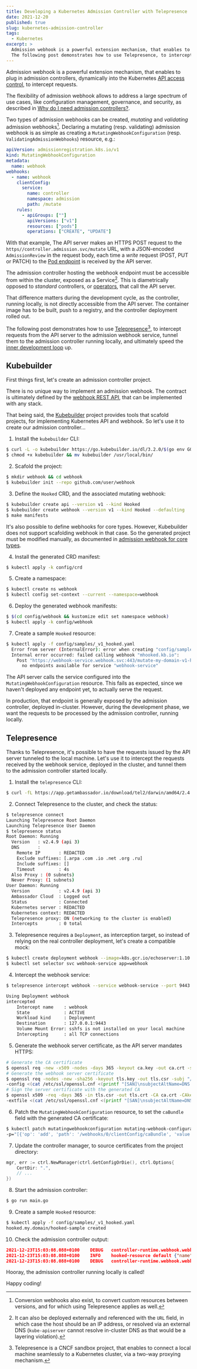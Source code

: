 ```yaml
---
title: Developing a Kubernetes Admission Controller with Telepresence
date: 2021-12-20
published: true
slug: kubernetes-admission-controller
tags:
  - Kubernetes
excerpt: >
  Admission webhook is a powerful extension mechanism, that enables to plug in admission controllers, dynamically into the Kubernetes API server, to intercept requests.
  The following post demonstrates how to use Telepresence, to intercept requests from the API server to the admission webhook service, tunnel them to the admission controller running locally, and speed the development cycle up.
---
```


Admission webhook is a powerful extension mechanism, that enables to plug in admission controllers, dynamically into the Kubernetes [API access control](https://kubernetes.io/docs/concepts/security/controlling-access/#admission-control), to intercept requests.

The flexibility of admission webhook allows to address a large spectrum of use cases, like configuration management, governance, and security, as described in [Why do I need admission controllers?](https://kubernetes.io/blog/2019/03/21/a-guide-to-kubernetes-admission-controllers/#why-do-i-need-admission-controllers).

Two types of admission webhooks can be created, _mutating_ and _validating_ admission webhooks[^1].
Declaring a mutating (resp. validating) admission webhook is as simple as creating a `MutatingWebhookConfiguration` (resp. `ValidatingAdmissionWebhooks`) resource, e.g.:

[^1]: Conversion webhooks also exist, to convert custom resources between versions, and for which using Telepresence applies as well.

```yaml
apiVersion: admissionregistration.k8s.io/v1
kind: MutatingWebhookConfiguration
metadata:
  name: webhook
webhooks:
  - name: webhook
    clientConfig:
      service:
        name: controller
        namespace: admission
        path: /mutate
    rules:
      - apiGroups: [""]
        apiVersions: ["v1"]
        resources: ["pods"]
        operations: ["CREATE", "UPDATE"]
```

With that example, The API server makes an HTTPS POST request to the `https//controller.admission.svc/mutate` URL, with a JSON-encoded `AdmissionReview` in the request body, each time a _write_ request (POST, PUT or PATCH) to the [Pod endpoint](https://kubernetes.io/docs/reference/generated/kubernetes-api/v1.22/#pod-v1-core) is received by the API server.

The admission controller hosting the webhook endpoint must be accessible from within the cluster, exposed as a Service[^2].
This is diametrically opposed to _standard_ controllers, or [operators](https://operatorframework.io), that call the API server.

[^2]: It can also be deployed externally and referenced with the `URL` field, in which case the host should be an IP address, or resolved via an external DNS (`kube-apiserver` cannot resolve in-cluster DNS as that would be a layering violation).

That difference matters during the development cycle, as the controller, running locally, is not directly accessible from the API server.
The container image has to be built, push to a registry, and the controller deployment rolled out.

The following post demonstrates how to use [Telepresence](https://www.telepresence.io)[^3], to intercept requests from the API server to the admission webhook service, tunnel them to the admission controller running locally, and ultimately speed the [inner development loop](https://www.telepresence.io/docs/v2.4/concepts/devloop/) up.

[^3]: Telepresence is a CNCF sandbox project, that enables to connect a local machine seamlessly to a Kubernetes cluster, via a two-way proxying mechanism.

## Kubebuilder

First things first, let's create an admission controller project.

There is no unique way to implement an admission webhook.
The contract is ultimately defined by the [webhook REST API](https://kubernetes.io/docs/reference/access-authn-authz/extensible-admission-controllers/#webhook-request-and-response), that can be implemented with any stack.

That being said, the [Kubebuilder](https://github.com/kubernetes-sigs/kubebuilder) project provides tools that scafold projects, for implementing Kubernetes API and webhook.
So let's use it to create our admission controller...

1) Install the `kubebuilder` CLI:

```sh
$ curl -L -o kubebuilder https://go.kubebuilder.io/dl/3.2.0/$(go env GOOS)/$(go env GOARCH)
$ chmod +x kubebuilder && mv kubebuilder /usr/local/bin/
```

2) Scafold the project:

```sh
$ mkdir webhook && cd webhook
$ kubebuilder init --repo github.com/user/webhook
```

3) Define the `Hooked` CRD, and the associated mutating webhook:

```sh
$ kubebuilder create api --version v1 --kind Hooked
$ kubebuilder create webhook --version v1 --kind Hooked --defaulting
$ make manifests
```

It's also possible to define webhooks for core types.
However, Kubebuilder does not support scafolding webhook in that case.
So the generated project must be modified manually, as documented in [admission webhook for core types](https://book.kubebuilder.io/reference/webhook-for-core-types.html).

4) Install the generated CRD manifest:

```sh
$ kubectl apply -k config/crd
```

5) Create a namespace:

```sh
$ kubectl create ns webhook
$ kubectl config set-context --current --namespace=webhook
```

6) Deploy the generated webhook manifests:

```sh
$ $(cd config/webhook && kustomize edit set namespace webhook)
$ kubectl apply -k config/webhook
```

7) Create a sample `Hooked` resource:

```sh
$ kubectl apply -f config/samples/_v1_hooked.yaml
  Error from server (InternalError): error when creating "config/samples/_v1_hooked.yaml":
  Internal error occurred: failed calling webhook "mhooked.kb.io":
    Post "https://webhook-service.webhook.svc:443/mutate-my-domain-v1-hooked?timeout=10s":
      no endpoints available for service "webhook-service"
```

The API server calls the service configured into the `MutatingWebhookConfiguration` resource.
This fails as expected, since we haven't deployed any endpoint yet, to actually serve the request.

In production, that endpoint is generally exposed by the admission controller, deployed in-cluster.
However, during the development phase, we want the requests to be processed by the admission controller, running locally.

## Telepresence

Thanks to Telepresence, it's possible to have the requests issued by the API server tunneled to the local machine.
Let's use it to intercept the requests received by the webhook service, deployed in the cluster, and tunnel them to the admission controller started locally.

1) Install the `telepresence` CLI:

```sh
$ curl -fL https://app.getambassador.io/download/tel2/darwin/amd64/2.4.9/telepresence -o /usr/local/bin/telepresence
```

2) Connect Telepresence to the cluster, and check the status:

```sh
$ telepresence connect
Launching Telepresence Root Daemon
Launching Telepresence User Daemon
$ telepresence status
Root Daemon: Running
  Version   : v2.4.9 (api 3)
  DNS       :
    Remote IP       : REDACTED
    Exclude suffixes: [.arpa .com .io .net .org .ru]
    Include suffixes: []
    Timeout         : 4s
  Also Proxy : (0 subnets)
  Never Proxy: (1 subnets)
User Daemon: Running
  Version           : v2.4.9 (api 3)
  Ambassador Cloud  : Logged out
  Status            : Connected
  Kubernetes server : REDACTED
  Kubernetes context: REDACTED
  Telepresence proxy: ON (networking to the cluster is enabled)
  Intercepts        : 0 total
```

3) Telepresence requires a `Deployment`, as interception target, so instead of relying on the real controller deployment, let's create a compatible mock:

```sh
$ kubectl create deployment webhook --image=k8s.gcr.io/echoserver:1.10 --port 9443
$ kubectl set selector svc webhook-service app=webhook
```

4) Intercept the webhook service:

```sh
$ telepresence intercept webhook --service webhook-service --port 9443

Using Deployment webhook
intercepted
    Intercept name    : webhook
    State             : ACTIVE
    Workload kind     : Deployment
    Destination       : 127.0.0.1:9443
    Volume Mount Error: sshfs is not installed on your local machine
    Intercepting      : all TCP connections
```

5) Generate the webhook server certificate, as the API server mandates HTTPS:

```sh
# Generate the CA certificate
$ openssl req -new -x509 -nodes -days 365 -keyout ca.key -out ca.crt -subj "/CN=webhook"
# Generate the webhook server certificate
$ openssl req -nodes -new -sha256 -keyout tls.key -out tls.csr -subj "/CN=webhook-service.webhook.svc" \
-config <(cat /etc/ssl/openssl.cnf <(printf "[SAN]\nsubjectAltName=DNS:webhook-service.webhook.svc")) -reqexts SAN
# Sign the server certificate with the generated CA
$ openssl x509 -req -days 365 -in tls.csr -out tls.crt -CA ca.crt -CAkey ca.key -CAcreateserial \
-extfile <(cat /etc/ssl/openssl.cnf <(printf "[SAN]\nsubjectAltName=DNS:webhook-service.webhook.svc")) -extensions SAN
```

6) Patch the `MutatingWebhookConfiguration` resource, to set the `caBundle` field with the generated CA certificate:

```sh
$ kubectl patch mutatingwebhookconfiguration mutating-webhook-configuration --type='json' \
-p="[{'op': 'add', 'path': '/webhooks/0/clientConfig/caBundle', 'value':'$(cat ca.crt | base64 | tr -d '\n')'}]"
```

7) Update the controller manager, to source certificates from the project directory:

```go:title=main.go
mgr, err := ctrl.NewManager(ctrl.GetConfigOrDie(), ctrl.Options{
	CertDir: ".",
	// ...
})
```

8) Start the admission controller:

```sh
$ go run main.go
```

9) Create a sample `Hooked` resource:

```sh
$ kubectl apply -f config/samples/_v1_hooked.yaml
hooked.my.domain/hooked-sample created
```

10) Check the admission controller output:

```json
2021-12-23T15:03:08.088+0100	DEBUG	controller-runtime.webhook.webhooks	received request	{"webhook": "/mutate-my-domain-v1-hooked", "UID": "528ccce7-6404-499d-8959-42e620a211a4", "kind": "my.domain/v1, Kind=Hooked", "resource": {"group":"my.domain","version":"v1","resource":"hookeds"}}
2021-12-23T15:03:08.088+0100	INFO	hooked-resource	default	{"name": "hooked-sample"}
2021-12-23T15:03:08.088+0100	DEBUG	controller-runtime.webhook.webhooks	wrote response	{"webhook": "/mutate-my-domain-v1-hooked", "code": 200, "reason": "", "UID": "528ccce7-6404-499d-8959-42e620a211a4", "allowed": true}
```

Hooray, the admission controller running locally is called!

Happy coding!
